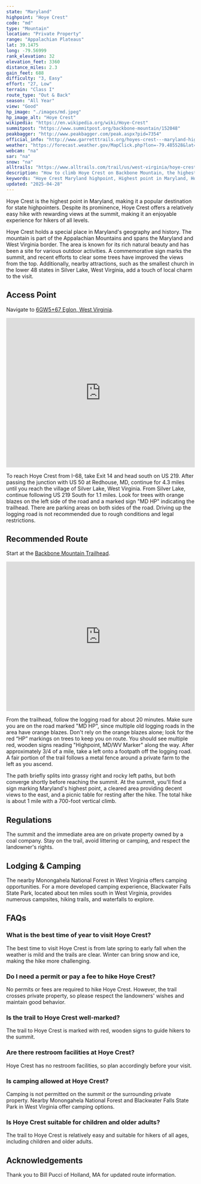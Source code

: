 ```yaml
---
state: "Maryland"
highpoint: "Hoye Crest"
code: "md"
type: "Mountain"
location: "Private Property"
range: "Appalachian Plateaus"
lat: 39.1475
long: -79.56999
rank_elevation: 32
elevation_feet: 3360
distance_miles: 2.3
gain_feet: 688
difficulty: "3, Easy"
effort: "27, Low"
terrain: "Class I"
route_type: "Out & Back"
season: "All Year"
view: "Good"
hp_image: "./images/md.jpeg"
hp_image_alt: "Hoye Crest"
wikipedia: "https://en.wikipedia.org/wiki/Hoye-Crest"
summitpost: "https://www.summitpost.org/backbone-mountain/152048"
peakbagger: "http://www.peakbagger.com/peak.aspx?pid=7354"
official_info: "http://www.garretttrails.org/hoyes-crest---maryland-high-point-trail.html"
weather: "https://forecast.weather.gov/MapClick.php?lon=-79.485528&lat=39.237398"
webcam: "na"
sar: "na"
snow: "na"
alltrails: "https://www.alltrails.com/trail/us/west-virginia/hoye-crest-backbone-mountain"
description: "How to climb Hoye Crest on Backbone Mountain, the highest point in Maryland."
keywords: "Hoye Crest Maryland highpoint, Highest point in Maryland, Hoye Crest hiking trail, Visiting Hoye Crest directions"
updated: "2025-04-28"
---
```


Hoye Crest is the highest point in Maryland, making it a popular destination for state highpointers. Despite its prominence, Hoye Crest offers a relatively easy hike with rewarding views at the summit, making it an enjoyable experience for hikers of all levels.

Hoye Crest holds a special place in Maryland's geography and history. The mountain is part of the Appalachian Mountains and spans the Maryland and West Virginia border. The area is known for its rich natural beauty and has been a site for various outdoor activities. A commemorative sign marks the summit, and recent efforts to clear some trees have improved the views from the top. Additionally, nearby attractions, such as the smallest church in the lower 48 states in Silver Lake, West Virginia, add a touch of local charm to the visit.

## Access Point
Navigate to <a target="_blank" href="https://maps.app.goo.gl/6zvbff4hdE8tup9x7">6GW5+67 Eglon, West Virginia</a>.

<iframe src="https://www.google.com/maps/embed?pb=!1m18!1m12!1m3!1d12360.97678160027!2d-79.49565197319662!3d39.23732799456219!2m3!1f0!2f0!3f0!3m2!1i1024!2i768!4f13.1!3m3!1m2!1s0x884ab6b889e83c1f%3A0x161937b31dd95d3b!2sBackbone%20Mountain%20Trailhead!5e0!3m2!1sen!2sus!4v1720986967494!5m2!1sen!2sus" width="100%" height="400" style="border:0;" allowfullscreen="" loading="lazy" referrerpolicy="no-referrer-when-downgrade"></iframe>

To reach Hoye Crest from I-68, take Exit 14 and head south on US 219. After passing the junction with US 50 at Redhouse, MD, continue for 4.3 miles until you reach the village of Silver Lake, West Virginia. From Silver Lake, continue following US 219 South for 1.1 miles. Look for trees with orange blazes on the left side of the road and a marked sign "MD HP" indicating the trailhead. There are parking areas on both sides of the road. Driving up the logging road is not recommended due to rough conditions and legal restrictions.

## Recommended Route
Start at the <a target="_blank" href="https://www.alltrails.com/trail/us/west-virginia/hoye-crest-backbone-mountain">Backbone Mountain Trailhead</a>.

<iframe class="alltrails" src="https://www.alltrails.com/widget/trail/us/west-virginia/hoye-crest-backbone-mountain?scrollZoom=false&elevationDiagram=false&u=i&sh=cmpl5n" width="100%" height="400" frameborder="0" scrolling="no" marginheight="0" marginwidth="0" title="AllTrails: Trail Guides and Maps for Hiking, Camping, and Running"></iframe>

From the trailhead, follow the logging road for about 20 minutes. Make sure you are on the road marked "MD HP", since multiple old logging roads in the area have orange blazes. Don't rely on the orange blazes alone; look for the red “HP” markings on trees to keep you on route. You should see multiple red, wooden signs reading "Highpoint, MD/WV Marker" along the way. After approximately 3/4 of a mile, take a left onto a footpath off the logging road. A fair portion of the trail follows a metal fence around a private farm to the left as you ascend.

The path briefly splits into grassy right and rocky left paths, but both converge shortly before reaching the summit. At the summit, you'll find a sign marking Maryland's highest point, a cleared area providing decent views to the east, and a picnic table for resting after the hike. The total hike is about 1 mile with a 700-foot vertical climb.

## Regulations
The summit and the immediate area are on private property owned by a coal company. Stay on the trail, avoid littering or camping, and respect the landowner's rights.

## Lodging & Camping
The nearby Monongahela National Forest in West Virginia offers camping opportunities. For a more developed camping experience, Blackwater Falls State Park, located about ten miles south in West Virginia, provides numerous campsites, hiking trails, and waterfalls to explore.

## FAQs

### What is the best time of year to visit Hoye Crest?
The best time to visit Hoye Crest is from late spring to early fall when the weather is mild and the trails are clear. Winter can bring snow and ice, making the hike more challenging.

### Do I need a permit or pay a fee to hike Hoye Crest?
No permits or fees are required to hike Hoye Crest. However, the trail crosses private property, so please respect the landowners' wishes and maintain good behavior.

### Is the trail to Hoye Crest well-marked?
The trail to Hoye Crest is marked with red, wooden signs to guide hikers to the summit.

### Are there restroom facilities at Hoye Crest?
Hoye Crest has no restroom facilities, so plan accordingly before your visit.

### Is camping allowed at Hoye Crest?
Camping is not permitted on the summit or the surrounding private property. Nearby Monongahela National Forest and Blackwater Falls State Park in West Virginia offer camping options.

### Is Hoye Crest suitable for children and older adults?
The trail to Hoye Crest is relatively easy and suitable for hikers of all ages, including children and older adults.

## Acknowledgements
Thank you to Bill Pucci of Holland, MA for updated route information.